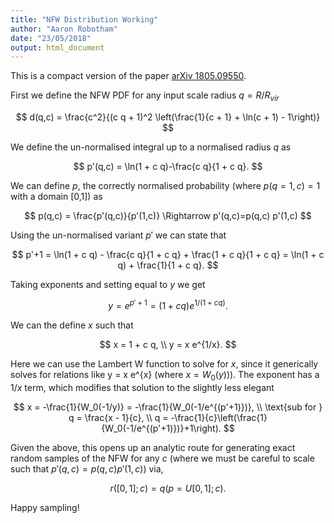 ```yaml
---
title: "NFW Distribution Working"
author: "Aaron Robotham"
date: "23/05/2018"
output: html_document
---
```


This is a compact version of the paper [arXiv 1805.09550](https://arxiv.org/abs/1805.09550v1).

First we define the NFW PDF for any input scale radius $q=R/R_{vir}$

$$
d(q,c) = \frac{c^2}{(c q + 1)^2 \left(\frac{1}{c + 1} + \ln(c + 1) - 1\right)}
$$

We define the un-normalised integral up to a normalised radius $q$ as

$$
p'(q,c) = \ln(1 + c q)-\frac{c q}{1 + c q}.
$$

We can define $p$, the correctly normalised probability (where $p(q=1,c)=1$ with a domain [0,1]) as

$$
p(q,c) = \frac{p'(q,c)}{p'(1,c)} \Rightarrow p'(q,c)=p(q,c) p'(1,c)
$$

Using the un-normalised variant $p'$ we can state that

$$
p'+1 = \ln(1 + c q) - \frac{c q}{1 + c q} + \frac{1 + c q}{1 + c q} = \ln(1 + c q) + \frac{1}{1 + c q}.
$$

Taking exponents and setting equal to $y$ we get

$$
y = e^{p'+1} = (1 + c q) e^{1/(1 + c q)}.
$$

We can the define $x$ such that

$$
x = 1 + c q, \\
y = x e^{1/x}.
$$

Here we can use the Lambert W function to solve for $x$, since it generically solves for relations like y = x e^{x} (where $x = W_0(y)$)). The exponent has a $1/x$ term, which modifies that solution to the slightly less elegant

$$
x = -\frac{1}{W_0(-1/y)} = -\frac{1}{W_0(-1/e^{(p'+1)})}, \\
\text{sub for } q = \frac{x - 1}{c}, \\
q = -\frac{1}{c}\left(\frac{1}{W_0(-1/e^{(p'+1)})}+1\right).
$$

Given the above, this opens up an analytic route for generating exact random samples of the NFW for any $c$ (where we must be careful to scale such that $p'(q,c)=p(q,c) p'(1,c)$) via,

$$
r([0,1]; c) = q(p=U[0,1]; c).
$$

Happy sampling!
